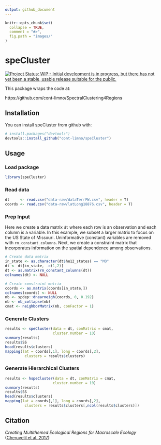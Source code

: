 ```yaml
---
output: github_document
---
```


<!-- README.md is generated from README.Rmd. Please edit that file -->

```r
knitr::opts_chunk$set(
  collapse = TRUE,
  comment = "#>",
  fig.path = "images/"
)
```

# speCluster

[![Project Status: WIP - Initial development is in progress, but there has not yet been a stable, usable release suitable for the public.](http://www.repostatus.org/badges/latest/wip.svg)](http://www.repostatus.org/#wip)

This package wraps the code at: 

https://github.com/cont-limno/SpectralClustering4Regions

## Installation

You can install speCluster from github with:

```r
# install.packages("devtools")
devtools::install_github("cont-limno/speCluster")
```

## Usage

### Load package

```r
library(speCluster)
```

### Read data

```r
dt     <- read.csv("data-raw/dataTerrFW.csv", header = T)
coords <- read.csv("data-raw/latLong18876.csv", header = T)
```

### Prep Input

Here we create a data matrix `dt` where each row is an observation and each column is a variable. In this example, we subset a larger matrix to focus on the US State of Missouri. Uninformative (constant) variables are removed with `rm_constant_columns`. Next, we create a constraint matrix that incorporates information on the spatial dependence among observations.

```r
# Create data matrix
in_state <- as.character(dt$hu12_states) == "MO"
dt <- dt[in_state, -c(1,2)]
dt <- as.matrix(rm_constant_columns(dt))
colnames(dt) <- NULL

# Create constraint matrix
coords <- as.matrix(coords[in_state,])
colnames(coords) <- NULL
nb <- spdep::dnearneigh(coords, 0, 0.192)
nb <- nb_collapse(nb)
cmat <- neighborMatrix(nb, conFactor = 1)
```

### Generate Clusters

```r
results <- speCluster(data = dt, conMatrix = cmat, 
                      cluster.number = 10)
summary(results)
results$SS
head(results$clusters)
mapping(lat = coords[,1], long = coords[,2],
         clusters = results$clusters)

```

### Generate Hierarchical Clusters

```r
results <- hspeCluster(data = dt, conMatrix = cmat, 
                      cluster.number = 10)
summary(results)
results$SS
head(results$clusters)
mapping(lat = coords[,1], long = coords[,2],
         clusters = results$clusters[,ncol(results$clusters)])

```

## Citation

_Creating Multithemed Ecological Regions for Macroscale Ecology_ ([Cheruvelil et al. 2017](https://dx.doi.org/10.1002/ece3.2884))
